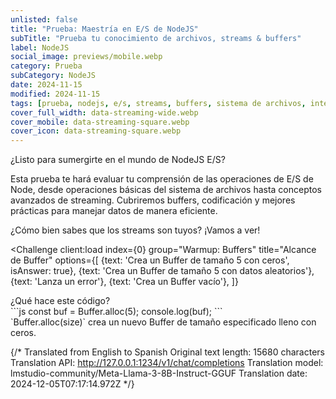 ```yaml
---
unlisted: false
title: "Prueba: Maestría en E/S de NodeJS"
subTitle: "Prueba tu conocimiento de archivos, streams & buffers"
label: NodeJS
social_image: previews/mobile.webp
category: Prueba
subCategory: NodeJS
date: 2024-11-15
modified: 2024-11-15
tags: [prueba, nodejs, e/s, streams, buffers, sistema de archivos, intermedio]
cover_full_width: data-streaming-wide.webp
cover_mobile: data-streaming-square.webp
cover_icon: data-streaming-square.webp
---
```



<p class="inset">¿Listo para sumergirte en el mundo de NodeJS E/S?</p>

Esta prueba te hará evaluar tu comprensión de las operaciones de E/S de Node, desde operaciones básicas del sistema de archivos hasta conceptos avanzados de streaming. Cubriremos buffers, codificación y mejores prácticas para manejar datos de manera eficiente.

¿Cómo bien sabes que los streams son tuyos? ¡Vamos a ver!

<QuizUI>

<Challenge
  client:load
  index={0}
  group="Warmup: Buffers"
  title="Alcance de Buffer"
  options={[ 
    {text: 'Crea un Buffer de tamaño 5 con ceros', isAnswer: true}, 
    {text: 'Crea un Buffer de tamaño 5 con datos aleatorios'}, 
    {text: 'Lanza un error'}, 
    {text: 'Crea un Buffer vacío'}, 
  ]}
>
  <slot name="question">
    <div className="question">¿Qué hace este código?</div>
    ```js
    const buf = Buffer.alloc(5);
    console.log(buf);
    ```
  </slot>

  <slot name='explanation'>
    <div className="explanation">`Buffer.alloc(size)` crea un nuevo Buffer de tamaño especificado lleno con ceros.</div>
  </slot>
</Challenge>


</QuizUI>


{/* Translated from English to Spanish
Original text length: 15680 characters
Translation API: http://127.0.0.1:1234/v1/chat/completions
Translation model: lmstudio-community/Meta-Llama-3-8B-Instruct-GGUF
Translation date: 2024-12-05T07:17:14.972Z */}


